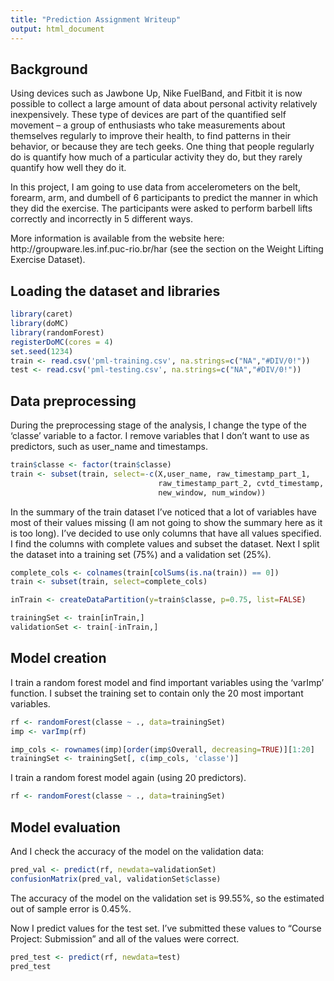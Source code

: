 ```yaml
---
title: "Prediction Assignment Writeup"
output: html_document
---
```


## Background

Using devices such as Jawbone Up, Nike FuelBand, and Fitbit it is now possible to collect a large amount of data about personal activity relatively inexpensively. These type of devices are part of the quantified self movement – a group of enthusiasts who take measurements about themselves regularly to improve their health, to find patterns in their behavior, or because they are tech geeks. One thing that people regularly do is quantify how much of a particular activity they do, but they rarely quantify how well they do it.

In this project, I am going to use data from accelerometers on the belt, forearm, arm, and dumbell of 6 participants to predict the manner in which they did the exercise. The participants were asked to perform barbell lifts correctly and incorrectly in 5 different ways.

More information is available from the website here: http://groupware.les.inf.puc-rio.br/har (see the section on the Weight Lifting Exercise Dataset). 

## Loading the dataset and libraries

```r
library(caret)
library(doMC)
library(randomForest)
registerDoMC(cores = 4)
set.seed(1234)
train <- read.csv('pml-training.csv', na.strings=c("NA","#DIV/0!"))
test <- read.csv('pml-testing.csv', na.strings=c("NA","#DIV/0!"))
```

## Data preprocessing

During the preprocessing stage of the analysis, I change the type of the 'classe' variable to a factor.
I remove variables that I don't want to use as predictors, such as user_name and timestamps.


```r
train$classe <- factor(train$classe)
train <- subset(train, select=-c(X,user_name, raw_timestamp_part_1,
                                 raw_timestamp_part_2, cvtd_timestamp,
                                 new_window, num_window))
```

In the summary of the train dataset I've noticed that a lot of variables have most of their values missing (I am not going to show the summary here as it is too long). I've decided to use only columns that have all values specified. I find the columns with complete values and subset the dataset. Next I split the dataset into a training set (75%) and a validation set (25%).

```r
complete_cols <- colnames(train[colSums(is.na(train)) == 0])
train <- subset(train, select=complete_cols)

inTrain <- createDataPartition(y=train$classe, p=0.75, list=FALSE)

trainingSet <- train[inTrain,]
validationSet <- train[-inTrain,]

```

## Model creation

I train a random forest model and find important variables using the 'varImp' function. I subset the training set to contain only the 20 most important variables.

```r
rf <- randomForest(classe ~ ., data=trainingSet)
imp <- varImp(rf)

imp_cols <- rownames(imp)[order(imp$Overall, decreasing=TRUE)][1:20]
trainingSet <- trainingSet[, c(imp_cols, 'classe')]
```

I train a random forest model again (using 20 predictors).

```r
rf <- randomForest(classe ~ ., data=trainingSet)
```

## Model evaluation

And I check the accuracy of the model on the validation data:

```r
pred_val <- predict(rf, newdata=validationSet)
confusionMatrix(pred_val, validationSet$classe)
```
The accuracy of the model on the validation set is 99.55%, so the estimated out of sample error is 0.45%.

Now I predict values for the test set. I've submitted these values to "Course Project: Submission" and all of the values were correct.

```r
pred_test <- predict(rf, newdata=test)
pred_test
```
